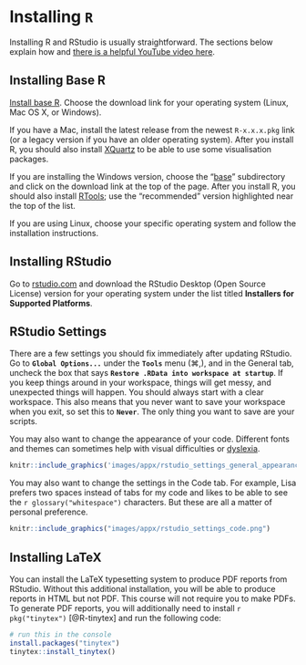 # Installing `R` {#installing-r}

Installing R and RStudio is usually straightforward. The sections below explain how and [there is a helpful YouTube video here](https://www.youtube.com/watch?v=lVKMsaWju8w){target="_blank"}.

## Installing Base R

[Install base R](https://cran.rstudio.com/){target="_blank"}. Choose the download link for your operating system (Linux, Mac OS X, or Windows).

If you have a Mac, install the latest release from the newest `R-x.x.x.pkg` link (or a legacy version if you have an older operating system). After you install R, you should also install [XQuartz](http://xquartz.macosforge.org/){target="_blank"} to be able to use some visualisation packages.

If you are installing the Windows version, choose the "[base](https://cran.rstudio.com/bin/windows/base/)" subdirectory and click on the download link at the top of the page. After you install R, you should also install [RTools](https://cran.rstudio.com/bin/windows/Rtools/){target="_blank"}; use the "recommended" version highlighted near the top of the list.

If you are using Linux, choose your specific operating system and follow the installation instructions.

## Installing RStudio

Go to [rstudio.com](https://www.rstudio.com/products/rstudio/download/#download){target="_blank"} and download the RStudio Desktop (Open Source License) version for your operating system under the list titled **Installers for Supported Platforms**.

## RStudio Settings {#rstudio-settings}

There are a few settings you should fix immediately after updating RStudio. Go to **`Global Options...`** under the **`Tools`** menu (&#8984;,), and in the General tab, uncheck the box that says **`Restore .RData into workspace at startup`**.  If you keep things around in your workspace, things will get messy, and unexpected things will happen. You should always start with a clear workspace. This also means that you never want to save your workspace when you exit, so set this to **`Never`**. The only thing you want to save are your scripts.

You may also want to change the appearance of your code. Different fonts and themes can sometimes help with visual difficulties or [dyslexia](https://datacarpentry.org/blog/2017/09/coding-and-dyslexia){target="_blank"}. 

```r
knitr::include_graphics('images/appx/rstudio_settings_general_appearance.png')
```

You may also want to change the settings in the Code tab. For example, Lisa prefers two spaces instead of tabs for my code and likes to be able to see the `r glossary("whitespace")` characters. But these are all a matter of personal preference.

```r
knitr::include_graphics("images/appx/rstudio_settings_code.png")
```


## Installing LaTeX

You can install the LaTeX typesetting system to produce PDF reports from RStudio. Without this additional installation, you will be able to produce reports in HTML but not PDF. This course will not require you to make PDFs. To generate PDF reports, you will additionally need to install `r pkg("tinytex")` [@R-tinytex] and run the following code:

```r
# run this in the console
install.packages("tinytex")
tinytex::install_tinytex()
```
